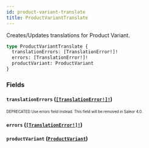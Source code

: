 ```yaml
---
id: product-variant-translate
title: ProductVariantTranslate
---
```


Creates/Updates translations for Product Variant.

```graphql
type ProductVariantTranslate {
  translationErrors: [TranslationError!]!
  errors: [TranslationError!]!
  productVariant: ProductVariant
}
```

### Fields

#### `translationErrors` ([`[TranslationError!]!`](/developer/api-reference/objects/translation-error.mdx))

<sub><sup><span className="deprecatedTag">DEPRECATED</span> Use errors field instead. This field will be removed in Saleor 4.0.</sup></sub>

#### `errors` ([`[TranslationError!]!`](/developer/api-reference/objects/translation-error.mdx))

#### `productVariant` ([`ProductVariant`](/developer/api-reference/objects/product-variant.mdx))
